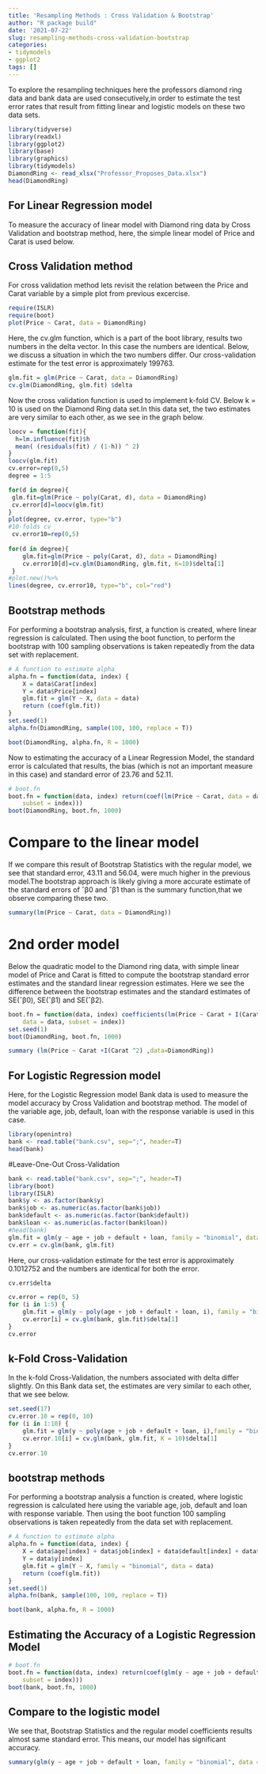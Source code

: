 ```yaml
---
title: 'Resampling Methods : Cross Validation & Bootstrap'
author: "R package build"
date: '2021-07-22'
slug: resampling-methods-cross-validation-bootstrap
categories:
- tidymodels
- ggplot2
tags: []
---
```

To explore the resampling techniques here the professors diamond ring data and bank data are used consecutively,in order to estimate the test error rates that result from fitting linear and logistic models on these two data sets. 
```r
library(tidyverse)
library(readxl)
library(ggplot2)
library(base)
library(graphics)
library(tidymodels)
DiamondRing <- read_xlsx("Professor_Proposes_Data.xlsx")
head(DiamondRing)
```
## For Linear Regression model

To measure the accuracy of linear model with Diamond ring data by Cross Validation and bootstrap method, here, the simple linear model of Price and Carat is used below. 

## Cross Validation method

For cross validation method lets revisit the relation between the Price and Carat variable by a simple plot from previous excercise.
```r
require(ISLR)
require(boot)
plot(Price ~ Carat, data = DiamondRing)
```
Here, the cv.glm function, which is a part of the boot library, results two numbers in the delta vector. In this case the numbers are identical. Below, we discuss a situation in which the two numbers differ. Our cross-validation estimate for the test error is approximately 199763.
```r
glm.fit = glm(Price ~ Carat, data = DiamondRing)
cv.glm(DiamondRing, glm.fit) $delta
```
Now the cross validation function is used to implement k-fold CV. Below k = 10 is used on the Diamond Ring data set.In this data set, the two estimates are very similar to each other, as we see in the graph below.

```r
loocv = function(fit){
  h=lm.influence(fit)$h
  mean( (residuals(fit) / (1-h)) ^ 2)
}
loocv(glm.fit)
cv.error=rep(0,5)
degree = 1:5

for(d in degree){
 glm.fit=glm(Price ~ poly(Carat, d), data = DiamondRing)
 cv.error[d]=loocv(glm.fit)
}
plot(degree, cv.error, type="b")
#10-folds cv
 cv.error10=rep(0,5)
 
for(d in degree){
    glm.fit=glm(Price ~ poly(Carat, d), data = DiamondRing)
    cv.error10[d]=cv.glm(DiamondRing, glm.fit, K=10)$delta[1] 
 }
#plot.new()%>%
lines(degree, cv.error10, type="b", col="red")
```
## Bootstrap methods

For performing a bootstrap analysis, first, a function is created, where linear regression is calculated. Then using the boot function, to perform the bootstrap with 100 sampling observations is taken repeatedly from the data set with replacement.
```r
# A function to estimate alpha
alpha.fn = function(data, index) {
    X = data$Carat[index]
    Y = data$Price[index]
    glm.fit = glm(Y ~ X, data = data)
    return (coef(glm.fit))
}
set.seed(1)
alpha.fn(DiamondRing, sample(100, 100, replace = T))

```

```r
boot(DiamondRing, alpha.fn, R = 1000)
```
Now to estimating the accuracy of a Linear Regression Model, the standard error is calculated that results, the bias (which is not an important measure in this case) and standard error of 23.76 and 52.11.
```r
# boot.fn
boot.fn = function(data, index) return(coef(lm(Price ~ Carat, data = data, 
    subset = index)))
boot(DiamondRing, boot.fn, 1000)
```
# Compare to the linear model 

If we compare this result of Bootstrap Statistics with the regular model, we see that standard error, 43.11 and 56.04, were much higher in the previous model.The bootstrap approach is likely giving a more accurate estimate of the standard errors of ˆβ0 and ˆβ1 than is the summary function,that we observe comparing these two. 
```r
summary(lm(Price ~ Carat, data = DiamondRing))
```
# 2nd order model

Below the quadratic model to the Diamond ring data, with simple linear model of Price and Carat is fitted to compute the bootstrap standard error estimates and the standard linear regression estimates. Here we see the difference between the bootstrap estimates and the standard estimates of SE(ˆβ0), SE(ˆβ1) and SE(ˆβ2).
```r
boot.fn = function(data, index) coefficients(lm(Price ~ Carat + I(Carat^2), 
    data = data, subset = index))
set.seed(1)
boot(DiamondRing, boot.fn, 1000)
```
```r
summary (lm(Price ~ Carat +I(Carat ^2) ,data=DiamondRing))
```

## For Logistic Regression model

Here, for the Logistic Regression model Bank data is used to measure the model accuracy by Cross Validation and bootstrap method. The model of the variable age, job, default, loan with the response variable is used in this case. 

```r
library(openintro)
bank <- read.table("bank.csv", sep=";", header=T)
head(bank)
```
#Leave-One-Out Cross-Validation
```r
bank <- read.table("bank.csv", sep=";", header=T)
library(boot)
library(ISLR)
bank$y <- as.factor(bank$y)
bank$job <- as.numeric(as.factor(bank$job))
bank$default <- as.numeric(as.factor(bank$default))
bank$loan <- as.numeric(as.factor(bank$loan))
#head(bank)
glm.fit = glm(y ~ age + job + default + loan, family = "binomial", data = bank)
cv.err = cv.glm(bank, glm.fit)

```
Here, our cross-validation estimate for the test error is approximately 0.1012752 and the numbers are identical for both the error.
```r
cv.err$delta
```
```r
cv.error = rep(0, 5)
for (i in 1:5) {
    glm.fit = glm(y ~ poly(age + job + default + loan, i), family = "binomial", data = bank)
    cv.error[i] = cv.glm(bank, glm.fit)$delta[1]
}
cv.error
```
## k-Fold Cross-Validation

In the k-fold Cross-Validation, the numbers associated with delta differ slightly. On this Bank data set, the estimates are very similar to each other, that we see below.
```r
set.seed(17)
cv.error.10 = rep(0, 10)
for (i in 1:10) {
    glm.fit = glm(y ~ poly(age + job + default + loan, i),family = "binomial", data = bank)
    cv.error.10[i] = cv.glm(bank, glm.fit, K = 10)$delta[1]
}
cv.error.10
```
## bootstrap methods

For performing a bootstrap analysis a function is created, where logistic regression is calculated here using the variable age, job, default and loan with response variable. Then using the boot function 100 sampling observations is taken repeatedly from the data set with replacement.
```r
# A function to estimate alpha
alpha.fn = function(data, index) {
    X = data$age[index] + data$job[index] + data$default[index] + data$loan[index]
    Y = data$y[index]
    glm.fit = glm(Y ~ X, family = "binomial", data = data)
    return (coef(glm.fit))
}
set.seed(1)
alpha.fn(bank, sample(100, 100, replace = T))

```

```r
boot(bank, alpha.fn, R = 1000)
```
## Estimating the Accuracy of a Logistic Regression Model

```r
# boot.fn
boot.fn = function(data, index) return(coef(glm(y ~ age + job + default + loan, family = "binomial", data = data, 
    subset = index)))
boot(bank, boot.fn, 1000)
```
## Compare to the logistic model

We see that, Bootstrap Statistics and the regular model coefficients results almost same standard error. This means, our model has significant accuracy. 
```r
summary(glm(y ~ age + job + default + loan, family = "binomial", data = bank))$coef
```

